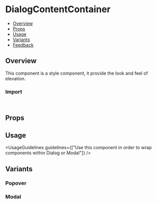 
<Meta of={DialogContentContainerStories} />

# DialogContentContainer

- [Overview](#overview)
- [Props](#props)
- [Usage](#usage)
- [Variants](#variants)
- [Feedback](#feedback)

## Overview

This component is a style component, it provide the look and feel of elevation.

<Canvas of={DialogContentContainerStories.Overview} />

### Import

```js
import { DialogContentContainer } from "monday-ui-react-core";
```

## Props

<PropsTable />

## Usage

<UsageGuidelines guidelines={["Use this component in order to wrap components within Dialog or Modal"]} />

## Variants

### Popover

<Canvas of={DialogContentContainerStories.Popover} />

### Modal

<Canvas of={DialogContentContainerStories.Modal} />
